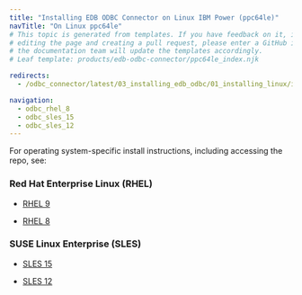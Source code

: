 ```yaml
---
title: "Installing EDB ODBC Connector on Linux IBM Power (ppc64le)"
navTitle: "On Linux ppc64le"
# This topic is generated from templates. If you have feedback on it, instead of
# editing the page and creating a pull request, please enter a GitHub issue and
# the documentation team will update the templates accordingly.
# Leaf template: products/edb-odbc-connector/ppc64le_index.njk

redirects:
  - /odbc_connector/latest/03_installing_edb_odbc/01_installing_linux/ibm_power_ppc64le/

navigation:
  - odbc_rhel_8
  - odbc_sles_15
  - odbc_sles_12
---
```


For operating system-specific install instructions, including accessing the repo, see:

### Red Hat Enterprise Linux (RHEL)

- [RHEL 9](odbc_rhel_9)

- [RHEL 8](odbc_rhel_8)

### SUSE Linux Enterprise (SLES)

- [SLES 15](odbc_sles_15)

- [SLES 12](odbc_sles_12)
